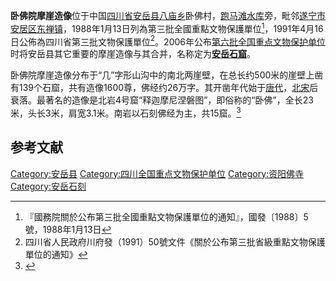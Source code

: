{{msg:四川省文物保護單位
|名稱 = 臥佛院摩崖造像
|編號 = 50
|圖片 = 
|級別 = 103
|分類 = 
|時代 = 唐
|地点 = [[四川省|四川省]][[安岳縣|安岳縣]]
|坐標 = {{coord|30|18|13|N|105|18|57|E|display=title|scale:10000}}
|登錄 = 1988年1月13日
}}
{{msg:四川省文物保護單位
|名稱 = 臥佛院摩崖造像及石刻經
|編號 = 20
|圖片 = 
|級別 = S3
|分類 = 
|時代 = [[唐代|唐代]]
|地点 = [[四川省|四川省]][[安岳縣|安岳縣]][[八廟鄉|八廟鄉]]
|坐標 =
|登錄 = 1991年4月16日
}}
'''卧佛院摩崖造像'''位于中国[[四川省|四川省]][[安岳县|安岳县]][[八庙乡|八庙乡]]卧佛村，[[跑马滩水库|跑马滩水库]]旁，毗邻[[遂宁市|遂宁市]][[安居区|安居区]][[东禅镇|东禅镇]]，1988年1月13日列為第三批全國重點文物保護單位<ref>『國務院關於公布第三批全國重點文物保護單位的通知』，國發〔1988〕5號，1988年1月13日</ref>，1991年4月16日公佈為四川省第三批文物保護單位<ref>四川省人民政府川府發（1991）50號文件《關於公布第三批省級重點文物保護單位的通知》</ref>。2006年公布[[第六批全国重点文物保护单位|第六批全国重点文物保护单位]]时将安岳县其它重要的摩崖造像与其合并，名称定为'''[[安岳石窟|安岳石窟]]'''。

卧佛院摩崖造像分布于“几”字形山沟中的南北两崖壁，在总长约500米的崖壁上凿有139个石窟，共有造像1600尊，佛经约26万字。其开凿年代始于[[唐代|唐代]]，[[北宋|北宋]]后衰落。最著名的造像是北岩4号窟“释迦摩尼涅磐图”，即俗称的“卧佛”，全长23米，头长3米，肩宽3.1米。南岩以石刻佛经为主，共15窟。<ref>{{Cite book |title=全国重点文物保护单位·第一至第五批·第Ⅲ卷 |publisher=文物出版社 |year=2004 |isbn=7-5010-1525-2 |pages=132 }}</ref>

==参考文献==
{{reflist}}
{{四川全国重点文物保护单位}}
[[Category:安岳县|Category:安岳县]]
[[Category:四川全国重点文物保护单位|Category:四川全国重点文物保护单位]]
[[Category:资阳佛寺|Category:资阳佛寺]]
[[Category:安岳石刻|Category:安岳石刻]]